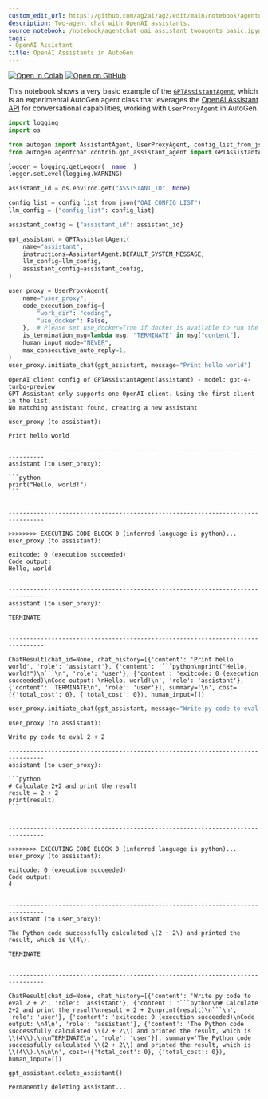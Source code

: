 ```yaml
---
custom_edit_url: https://github.com/ag2ai/ag2/edit/main/notebook/agentchat_oai_assistant_twoagents_basic.ipynb
description: Two-agent chat with OpenAI assistants.
source_notebook: /notebook/agentchat_oai_assistant_twoagents_basic.ipynb
tags:
- OpenAI Assistant
title: OpenAI Assistants in AutoGen
---
```


<a href="https://colab.research.google.com/github/ag2ai/ag2/blob/main/notebook/agentchat_oai_assistant_twoagents_basic.ipynb" class="colab-badge" target="_blank"><img noZoom src="https://colab.research.google.com/assets/colab-badge.svg" alt="Open In Colab" /></a>
<a href="https://github.com/ag2ai/ag2/blob/main/notebook/agentchat_oai_assistant_twoagents_basic.ipynb" class="github-badge" target="_blank"><img noZoom src="https://img.shields.io/badge/Open%20on%20GitHub-grey?logo=github" alt="Open on GitHub" /></a>




This notebook shows a very basic example of the
[`GPTAssistantAgent`](https://github.com/ag2ai/ag2/blob/main/autogen/agentchat/contrib/gpt_assistant_agent.py),
which is an experimental AutoGen agent class that leverages the [OpenAI
Assistant API](https://platform.openai.com/docs/assistants/overview) for
conversational capabilities, working with `UserProxyAgent` in AutoGen.

```python
import logging
import os

from autogen import AssistantAgent, UserProxyAgent, config_list_from_json
from autogen.agentchat.contrib.gpt_assistant_agent import GPTAssistantAgent

logger = logging.getLogger(__name__)
logger.setLevel(logging.WARNING)

assistant_id = os.environ.get("ASSISTANT_ID", None)

config_list = config_list_from_json("OAI_CONFIG_LIST")
llm_config = {"config_list": config_list}

assistant_config = {"assistant_id": assistant_id}

gpt_assistant = GPTAssistantAgent(
    name="assistant",
    instructions=AssistantAgent.DEFAULT_SYSTEM_MESSAGE,
    llm_config=llm_config,
    assistant_config=assistant_config,
)

user_proxy = UserProxyAgent(
    name="user_proxy",
    code_execution_config={
        "work_dir": "coding",
        "use_docker": False,
    },  # Please set use_docker=True if docker is available to run the generated code. Using docker is safer than running the generated code directly.
    is_termination_msg=lambda msg: "TERMINATE" in msg["content"],
    human_input_mode="NEVER",
    max_consecutive_auto_reply=1,
)
user_proxy.initiate_chat(gpt_assistant, message="Print hello world")
```

``` text
OpenAI client config of GPTAssistantAgent(assistant) - model: gpt-4-turbo-preview
GPT Assistant only supports one OpenAI client. Using the first client in the list.
No matching assistant found, creating a new assistant
```

```` text
user_proxy (to assistant):

Print hello world

--------------------------------------------------------------------------------
assistant (to user_proxy):

```python
print("Hello, world!")
```


--------------------------------------------------------------------------------

>>>>>>>> EXECUTING CODE BLOCK 0 (inferred language is python)...
user_proxy (to assistant):

exitcode: 0 (execution succeeded)
Code output: 
Hello, world!


--------------------------------------------------------------------------------
assistant (to user_proxy):

TERMINATE


--------------------------------------------------------------------------------
````

``` text
ChatResult(chat_id=None, chat_history=[{'content': 'Print hello world', 'role': 'assistant'}, {'content': '```python\nprint("Hello, world!")\n```\n', 'role': 'user'}, {'content': 'exitcode: 0 (execution succeeded)\nCode output: \nHello, world!\n', 'role': 'assistant'}, {'content': 'TERMINATE\n', 'role': 'user'}], summary='\n', cost=({'total_cost': 0}, {'total_cost': 0}), human_input=[])
```

```python
user_proxy.initiate_chat(gpt_assistant, message="Write py code to eval 2 + 2", clear_history=True)
```

```` text
user_proxy (to assistant):

Write py code to eval 2 + 2

--------------------------------------------------------------------------------
assistant (to user_proxy):

```python
# Calculate 2+2 and print the result
result = 2 + 2
print(result)
```


--------------------------------------------------------------------------------

>>>>>>>> EXECUTING CODE BLOCK 0 (inferred language is python)...
user_proxy (to assistant):

exitcode: 0 (execution succeeded)
Code output: 
4


--------------------------------------------------------------------------------
assistant (to user_proxy):

The Python code successfully calculated \(2 + 2\) and printed the result, which is \(4\).

TERMINATE


--------------------------------------------------------------------------------
````

``` text
ChatResult(chat_id=None, chat_history=[{'content': 'Write py code to eval 2 + 2', 'role': 'assistant'}, {'content': '```python\n# Calculate 2+2 and print the result\nresult = 2 + 2\nprint(result)\n```\n', 'role': 'user'}, {'content': 'exitcode: 0 (execution succeeded)\nCode output: \n4\n', 'role': 'assistant'}, {'content': 'The Python code successfully calculated \\(2 + 2\\) and printed the result, which is \\(4\\).\n\nTERMINATE\n', 'role': 'user'}], summary='The Python code successfully calculated \\(2 + 2\\) and printed the result, which is \\(4\\).\n\n\n', cost=({'total_cost': 0}, {'total_cost': 0}), human_input=[])
```

```python
gpt_assistant.delete_assistant()
```

``` text
Permanently deleting assistant...
```
